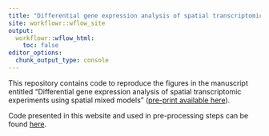 ```yaml
---
title: "Differential gene expression analysis of spatial transcriptomic experiments using spatial mixed models"
site: workflowr::wflow_site
output:
  workflowr::wflow_html:
    toc: false
editor_options:
  chunk_output_type: console
---
```


This repository contains code to reproduce the figures in the manuscript entitled "Differential gene expression analysis of spatial transcriptomic experiments using spatial mixed models" ([pre-print available here](https://www.biorxiv.org/content/10.1101/2024.01.20.576348v1)).

Code presented in this website and used in pre-processing steps can be found [here](https://github.com/FridleyLab/diff_expression_spatial_linear_models).
